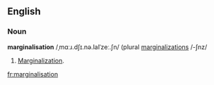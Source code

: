 ==English==
===Noun===
'''marginalisation''' /ˌmɑːɹ.dʃɪ.nə.laIˈzeː.ʃn/ (plural [[marginalizations]] /-ʃnz/
# {{UK}} [[marginalization|Marginalization]].

[[fr:marginalisation]]